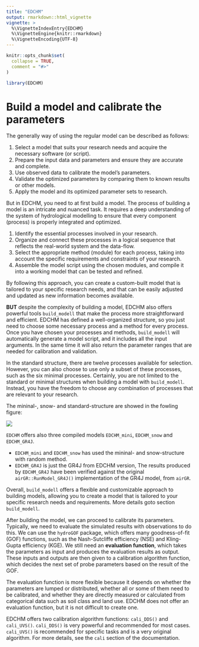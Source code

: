 ```yaml
---
title: "EDCHM"
output: rmarkdown::html_vignette
vignette: >
  %\VignetteIndexEntry{EDCHM}
  %\VignetteEngine{knitr::rmarkdown}
  %\VignetteEncoding{UTF-8}
---
```


```r
knitr::opts_chunk$set(
  collapse = TRUE,
  comment = "#>"
)
```

```r
library(EDCHM)
```


# Build a model and calibrate the parameters

The generally way of using the regular model can be described as follows:

1. Select a model that suits your research needs and acquire the necessary software (or script).
2. Prepare the input data and parameters and ensure they are accurate and complete.
3. Use observed data to calibrate the model's parameters.
4. Validate the optimized parameters by comparing them to known results or other models.
5. Apply the model and its optimized parameter sets to research.

But in EDCHM, you need to at first build a model. The process of building a model is an intricate and nuanced task. 
It requires a deep understanding of the system of hydrological modelling to ensure that every component (process) is properly integrated and optimized.

1. Identify the essential processes involved in your research.
2. Organize and connect these processes in a logical sequence that reflects the real-world system and the data-flow.
3. Select the appropriate method (module) for each process, taking into account the specific requirements and constraints of your research.
4. Assemble the model script using the chosen modules, and compile it into a working model that can be tested and refined.

By following this approach, you can create a custom-built model that is tailored to your specific research needs, 
and that can be easily adjusted and updated as new information becomes available.


**BUT** despite the complexity of building a model, EDCHM also offers powerful tools `build_modell` that make the process more straightforward and efficient. 
EDCHM has defined a well-organized structure, so you just need to choose some necessary process and a method for every process. 
Once you have chosen your processes and methods, `build_modell` will automatically generate a model script, and it includes all the input arguments. 
In the same time it will also return the parameter ranges that are needed for calibration and validation.

In the standard structure, there are twelve processes available for selection. 
However, you can also choose to use only a subset of these processes, such as the six minimal processes. 
Certainly, you are not limited to the standard or minimal structures when building a model with `build_modell`. 
Instead, you have the freedom to choose any combination of processes that are relevant to your research.

The mininal-, snow- and standard-structure are showed in the fowling figure:

![](../man/figures/structure_miniSnowStad.svg)

`EDCHM` offers also three compiled models `EDCHM_mini`, `EDCHM_snow` and `EDCHM_GR4J`.

- `EDCHM_mini` and `EDCHM_snow` has used the mininal- and snow-structure with random method.
- `EDCHM_GR4J` is just the GR4J from EDCHM version,
The results produced by `EDCHM_GR4J` have been verified against the original `airGR::RunModel_GR4J()` implementation of the GR4J model, from `airGR`.

Overall, `build_modell` offers a flexible and customizable approach to building models, allowing you to create a model that is tailored to your specific research needs and requirements.
More details goto section `build_modell`.




After building the model, we can proceed to calibrate its parameters. 
Typically, we need to evaluate the simulated results with observations to do this. 
We can use the `hydroGOF` package, which offers many goodness-of-fit (GOF) functions, such as the Nash-Sutcliffe efficiency (NSE) and Kling-Gupta efficiency (KGE). 
We still need an **evaluation function**, which takes the parameters as input and produces the evaluation results as output. 
These inputs and outputs are then given to a calibration algorithm function, which decides the next set of probe parameters based on the result of the GOF.

The evaluation function is more flexible because it depends on whether the parameters are lumped or distributed, 
whether all or some of them need to be calibrated, and whether they are directly measured or calculated from categorical data such as soil class and land use. 
EDCHM does not offer an evaluation function, but it is not difficult to create one.

EDCHM offers two calibration algorithm functions: `cali_DDS()` \insertCite{DDS_Tolson_2007}{EDCHM} and `cali_UVS()`. 
`cali_DDS()` is very powerful and recommended for most cases. 
`cali_UVS()` is recommended for specific tasks and is a very original algorithm. 
For more details, see the `cali` section of the documentation.
